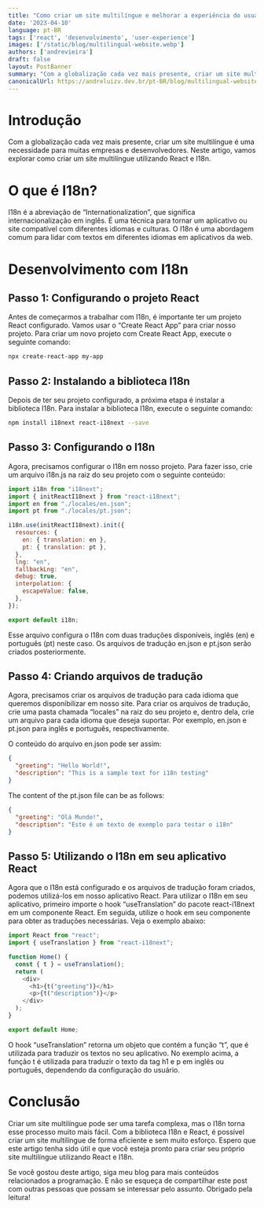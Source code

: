 ```yaml
---
title: "Como criar um site multilíngue e melhorar a experiência do usuário globalmente"
date: '2023-04-10'
language: pt-BR
tags: ['react', 'desenvolvimento', 'user-experience']
images: ['/static/blog/multilingual-website.webp']
authors: ['andrevieira']
draft: false
layout: PostBanner
summary: "Com a globalização cada vez mais presente, criar um site multilíngue é uma necessidade para muitas empresas e desenvolvedores. Neste artigo, vamos explorar como criar um site multilíngue utilizando React e I18n."
canonicalUrl: https://andreluizv.dev.br/pt-BR/blog/multilingual-website
---
```


# Introdução
Com a globalização cada vez mais presente, criar um site multilíngue é uma necessidade para muitas empresas e desenvolvedores. Neste artigo, vamos explorar como criar um site multilíngue utilizando React e I18n.

# O que é I18n?
I18n é a abreviação de “Internationalization”, que significa internacionalização em inglês. É uma técnica para tornar um aplicativo ou site compatível com diferentes idiomas e culturas. O I18n é uma abordagem comum para lidar com textos em diferentes idiomas em aplicativos da web.

# Desenvolvimento com I18n
## Passo 1: Configurando o projeto React
Antes de começarmos a trabalhar com I18n, é importante ter um projeto React configurado. Vamos usar o “Create React App” para criar nosso projeto. Para criar um novo projeto com Create React App, execute o seguinte comando:

``` bash
npx create-react-app my-app
```

## Passo 2: Instalando a biblioteca I18n
Depois de ter seu projeto configurado, a próxima etapa é instalar a biblioteca I18n. Para instalar a biblioteca I18n, execute o seguinte comando:

``` bash
npm install i18next react-i18next --save
```

## Passo 3: Configurando o I18n
Agora, precisamos configurar o I18n em nosso projeto. Para fazer isso, crie um arquivo i18n.js na raiz do seu projeto com o seguinte conteúdo:

``` javascript
import i18n from "i18next";
import { initReactI18next } from "react-i18next";
import en from "./locales/en.json";
import pt from "./locales/pt.json";

i18n.use(initReactI18next).init({
  resources: {
    en: { translation: en },
    pt: { translation: pt },
  },
  lng: "en",
  fallbackLng: "en",
  debug: true,
  interpolation: {
    escapeValue: false,
  },
});

export default i18n;
```

Esse arquivo configura o I18n com duas traduções disponíveis, inglês (en) e português (pt) neste caso. Os arquivos de tradução en.json e pt.json serão criados posteriormente.

## Passo 4: Criando arquivos de tradução
Agora, precisamos criar os arquivos de tradução para cada idioma que queremos disponibilizar em nosso site. Para criar os arquivos de tradução, crie uma pasta chamada “locales” na raiz do seu projeto e, dentro dela, crie um arquivo para cada idioma que deseja suportar. Por exemplo, en.json e pt.json para inglês e português, respectivamente.

O conteúdo do arquivo en.json pode ser assim:

``` json
{
  "greeting": "Hello World!",
  "description": "This is a sample text for i18n testing"
}
```

The content of the pt.json file can be as follows:

``` json
{
  "greeting": "Olá Mundo!",
  "description": "Este é um texto de exemplo para testar o i18n"
}
```

## Passo 5: Utilizando o I18n em seu aplicativo React
Agora que o I18n está configurado e os arquivos de tradução foram criados, podemos utilizá-los em nosso aplicativo React. Para utilizar o I18n em seu aplicativo, primeiro importe o hook “useTranslation” do pacote react-i18next em um componente React. Em seguida, utilize o hook em seu componente para obter as traduções necessárias. Veja o exemplo abaixo:

``` javascript
import React from "react";
import { useTranslation } from "react-i18next";

function Home() {
  const { t } = useTranslation();
  return (
    <div>
      <h1>{t("greeting")}</h1>
      <p>{t("description")}</p>
    </div>
  );
}

export default Home;
```

O hook “useTranslation” retorna um objeto que contém a função “t”, que é utilizada para traduzir os textos no seu aplicativo. No exemplo acima, a função t é utilizada para traduzir o texto da tag h1 e p em inglês ou português, dependendo da configuração do usuário.

# Conclusão
Criar um site multilíngue pode ser uma tarefa complexa, mas o I18n torna esse processo muito mais fácil. Com a biblioteca I18n e React, é possível criar um site multilíngue de forma eficiente e sem muito esforço. Espero que este artigo tenha sido útil e que você esteja pronto para criar seu próprio site multilíngue utilizando React e I18n.

Se você gostou deste artigo, siga meu blog para mais conteúdos relacionados a programação. E não se esqueça de compartilhar este post com outras pessoas que possam se interessar pelo assunto. Obrigado pela leitura!
